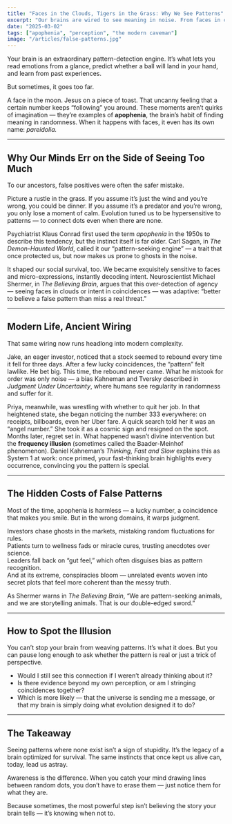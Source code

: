 ```yaml
---
title: "Faces in the Clouds, Tigers in the Grass: Why We See Patterns"
excerpt: "Our brains are wired to see meaning in noise. From faces in clouds to lucky numbers that keep reappearing, the same instincts that once kept us alive now trick us into finding patterns that don’t exist."
date: "2025-03-02"
tags: ["apophenia", "perception", "the modern caveman"]
image: "/articles/false-patterns.jpg"
---
```

Your brain is an extraordinary pattern-detection engine. It’s what lets you read emotions from a glance, predict whether a ball will land in your hand, and learn from past experiences.  

But sometimes, it goes too far.  

A face in the moon. Jesus on a piece of toast. That uncanny feeling that a certain number keeps “following” you around. These moments aren’t quirks of imagination — they’re examples of **apophenia**, the brain’s habit of finding meaning in randomness. When it happens with faces, it even has its own name: *pareidolia.*  

---

## Why Our Minds Err on the Side of Seeing Too Much  

To our ancestors, false positives were often the safer mistake.  

Picture a rustle in the grass. If you assume it’s just the wind and you’re wrong, you could be dinner. If you assume it’s a predator and you’re wrong, you only lose a moment of calm. Evolution tuned us to be hypersensitive to patterns — to connect dots even when there are none.  

Psychiatrist Klaus Conrad first used the term *apophenia* in the 1950s to describe this tendency, but the instinct itself is far older. Carl Sagan, in *The Demon-Haunted World*, called it our “pattern-seeking engine” — a trait that once protected us, but now makes us prone to ghosts in the noise.  

It shaped our social survival, too. We became exquisitely sensitive to faces and micro-expressions, instantly decoding intent. Neuroscientist Michael Shermer, in *The Believing Brain*, argues that this over-detection of agency — seeing faces in clouds or intent in coincidences — was adaptive: “better to believe a false pattern than miss a real threat.”  

---

## Modern Life, Ancient Wiring  

That same wiring now runs headlong into modern complexity.  

Jake, an eager investor, noticed that a stock seemed to rebound every time it fell for three days. After a few lucky coincidences, the “pattern” felt lawlike. He bet big. This time, the rebound never came. What he mistook for order was only noise — a bias Kahneman and Tversky described in *Judgment Under Uncertainty*, where humans see regularity in randomness and suffer for it.  

Priya, meanwhile, was wrestling with whether to quit her job. In that heightened state, she began noticing the number 333 everywhere: on receipts, billboards, even her Uber fare. A quick search told her it was an “angel number.” She took it as a cosmic sign and resigned on the spot. Months later, regret set in. What happened wasn’t divine intervention but the **frequency illusion** (sometimes called the Baader-Meinhof phenomenon). Daniel Kahneman’s *Thinking, Fast and Slow* explains this as System 1 at work: once primed, your fast-thinking brain highlights every occurrence, convincing you the pattern is special.  

---

## The Hidden Costs of False Patterns  

Most of the time, apophenia is harmless — a lucky number, a coincidence that makes you smile. But in the wrong domains, it warps judgment.  

Investors chase ghosts in the markets, mistaking random fluctuations for rules.  
Patients turn to wellness fads or miracle cures, trusting anecdotes over science.  
Leaders fall back on “gut feel,” which often disguises bias as pattern recognition.  
And at its extreme, conspiracies bloom — unrelated events woven into secret plots that feel more coherent than the messy truth.  

As Shermer warns in *The Believing Brain*, “We are pattern-seeking animals, and we are storytelling animals. That is our double-edged sword.”  

---

## How to Spot the Illusion  

You can’t stop your brain from weaving patterns. It’s what it does. But you can pause long enough to ask whether the pattern is real or just a trick of perspective.  

- Would I still see this connection if I weren’t already thinking about it?  
- Is there evidence beyond my own perception, or am I stringing coincidences together?  
- Which is more likely — that the universe is sending me a message, or that my brain is simply doing what evolution designed it to do?  

---

## The Takeaway  

Seeing patterns where none exist isn’t a sign of stupidity. It’s the legacy of a brain optimized for survival. The same instincts that once kept us alive can, today, lead us astray.  

Awareness is the difference. When you catch your mind drawing lines between random dots, you don’t have to erase them — just notice them for what they are.  

Because sometimes, the most powerful step isn’t believing the story your brain tells — it’s knowing when not to.  
